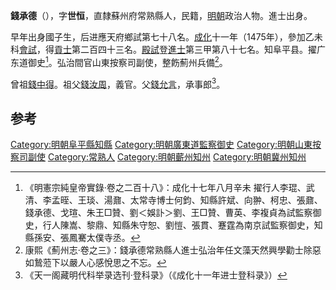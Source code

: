 '''錢承德'''（{{bd|1448年||？}}），字'''世恒'''，直隸蘇州府常熟縣人，民籍，[[明朝|明朝]]政治人物。進士出身。

早年出身國子生，后进應天府鄉試第七十八名。[[成化|成化]]十一年（1475年），參加乙未科[[會試|會試]]，得[[貢士|貢士]]第二百四十三名。[[殿試|殿試]]登[[進士|進士]]第三甲第八十七名。知阜平县。擢广东道御史<ref> 《明憲宗純皇帝實錄·卷之二百十八》：成化十七年八月辛未 擢行人李琨、武清、李孟晊、王琰、湯鼐、太常寺博士何鈞、知縣許斌、向翀、柯忠、張鼐、錢承德、戈瑄、朱王□贊、劉＜娛訃＞劉、王□贊、曹英、李複貞為試監察御史，行人陳嵩、黎鼎、知縣朱守恕、劉愷、張貫、蹇霆為南京試監察御史，知縣孫安、張鳳騫太僕寺丞。</ref>。弘治間官山東按察司副使，整飭薊州兵備<ref>康熙《薊州志·卷之三》：錢承德常熟縣人進士弘治年任文藻天然興學勸士除惡如鷙蒞下以嚴人心感悅思之不忘。</ref>。

曾祖[[錢中得|錢中得]]。祖父[[錢汝周|錢汝周]]，義官。父[[錢允言|錢允言]]，承事郎<ref>《天一阁藏明代科举录选刊·登科录》（《成化十一年进士登科录》）</ref>。

==参考==
{{reflist}}
{{明朝人物小作品}}
{{成化十一年乙未科殿試金榜}}
{{DEFAULTSORT:Qian錢}}

[[Category:明朝阜平縣知縣|Category:明朝阜平縣知縣]]
[[Category:明朝廣東道監察御史|Category:明朝廣東道監察御史]]
[[Category:明朝山東按察司副使|Category:明朝山東按察司副使]]
[[Category:常熟人|Category:常熟人]]
[[Category:明朝蘄州知州|Category:明朝蘄州知州]]
[[Category:明朝冀州知州|Category:明朝冀州知州]]